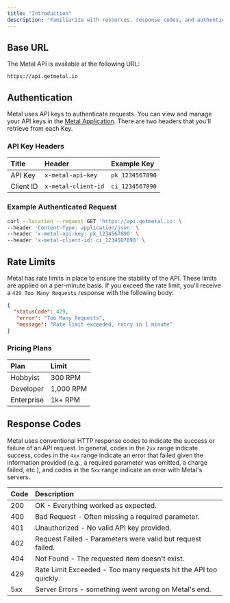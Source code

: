```yaml
---
title: "Introduction"
description: "Familiarize with resources, response codes, and authentication."
---
```


## Base URL
The Metal API is available at the following URL:

```
https://api.getmetal.io
```

## Authentication
Metal uses API keys to authenticate requests. You can view and manage your API keys in the [Metal Application](https://app.getmetal.io/settings/organization). There are two headers that you'll retrieve from each Key.

### API Key Headers
| Title | Header | Example Key
| :--- | :--- | :--- |
| API Key | `x-metal-api-key` | `pk_1234567890` |
| Client ID | `x-metal-client-id` | `ci_1234567890` |


### Example Authenticated Request
```bash
curl --location --request GET 'https://api.getmetal.io' \
--header 'Content-Type: application/json' \
--header 'x-metal-api-key: pk_1234567890' \
--header 'x-metal-client-id: ci_1234567890' \

```

## Rate Limits
Metal has rate limits in place to ensure the stability of the API. These limits are applied on a per-minute basis. If you exceed the rate limit, you'll receive a `429 Too Many Requests` response with the following body:

```json
{
  "statusCode": 429,
   "error": "Too Many Requests",
   "message": "Rate limit exceeded, retry in 1 minute"
}
```

### Pricing Plans

| Plan | Limit |
| :--- | :--- |
| Hobbyist | 300 RPM |
| Developer | 1,000 RPM |
| Enterprise | 1k+ RPM |

## Response Codes
Metal uses conventional HTTP response codes to indicate the success or failure of an API request. In general, codes in the `2xx` range indicate success, codes in the `4xx` range indicate an error that failed given the information provided (e.g., a required parameter was omitted, a charge failed, etc.), and codes in the `5xx` range indicate an error with Metal's servers.

| Code | Description |
| :--- | :--- |
| 200 | OK - Everything worked as expected. |
| 400 | Bad Request - Often missing a required parameter. |
| 401 | Unauthorized - No valid API key provided. |
| 402 | Request Failed - Parameters were valid but request failed. |
| 404 | Not Found - The requested item doesn't exist. |
| 429 | Rate Limit Exceeded - Too many requests hit the API too quickly. |
| 5xx | Server Errors - something went wrong on Metal's end. |
